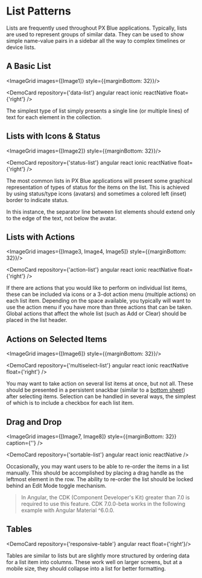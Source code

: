 
# List Patterns

Lists are frequently used throughout PX Blue applications. Typically, lists are used to represent groups of similar data. They can be used to show simple name-value pairs in a sidebar all the way to complex timelines or device lists.

## A Basic List

<ImageGrid images={[Image1]} style={{marginBottom: 32}}/>

<DemoCard repository={'data-list'} angular react ionic reactNative float={'right'} />

The simplest type of list simply presents a single line (or multiple lines) of text for each element in the collection.

## Lists with Icons & Status

<ImageGrid images={[Image2]} style={{marginBottom: 32}}/>

<DemoCard repository={'status-list'} angular react ionic reactNative float={'right'} />

The most common lists in PX Blue applications will present some graphical representation of types of status for the items on the list. This is achieved by using status/type icons (avatars) and sometimes a colored left (inset) border to indicate status.

In this instance, the separator line between list elements should extend only to the edge of the text, not below the avatar.

## Lists with Actions

<ImageGrid images={[Image3, Image4, Image5]} style={{marginBottom: 32}}/>

<DemoCard repository={'action-list'} angular react ionic reactNative float={'right'} />

If there are actions that you would like to perform on individual list items, these can be included via icons or a 3-dot action menu (multiple actions) on each list item. Depending on the space available, you typically will want to use the action menu if you have more than three actions that can be taken. Global actions that affect the whole list (such as Add or Clear) should be placed in the list header.

## Actions on Selected Items

<ImageGrid images={[Image6]} style={{marginBottom: 32}}/>

<DemoCard repository={'multiselect-list'} angular react ionic reactNative float={'right'} />

You may want to take action on several list items at once, but not all. These should be presented in a persistent snackbar (similar to a [bottom sheet](/patterns/overlay)) after selecting items. Selection can be handled in several ways, the simplest of which is to include a checkbox for each list item.

## Drag and Drop

<ImageGrid images={[Image7, Image8]} style={{marginBottom: 32}} caption={''} />

<DemoCard repository={'sortable-list'} angular react ionic reactNative />

Occasionally, you may want users to be able to re-order the items in a list manually. This should be accomplished by placing a drag handle as the leftmost element in the row. The ability to re-order the list should be locked behind an Edit Mode toggle mechanism.

>In Angular, the CDK (Component Developer's Kit) greater than 7.0 is required to use this feature.  CDK 7.0.0-beta works in the following example with Angular Material ^6.0.0.

## Tables

<DemoCard repository={'responsive-table'} angular react float={'right'}/>

Tables are similar to lists but are slightly more structured by ordering data for a list item into columns. These work well on larger screens, but at a mobile size, they should collapse into a list for better formatting.

